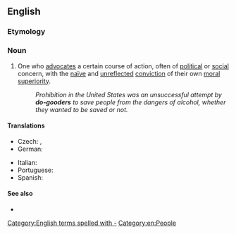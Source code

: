 {{also|dogooder}}
==English==

===Etymology===
{{suffix|en|[[do]] [[good]]|er}}

===Noun===
{{en-noun}}

# {{lb|en|derogatory}} One who [[advocate]]s a certain course of action, often of [[political]] or [[social]] concern, with the [[naïve]] and [[unreflected]] [[conviction]] of their own [[moral]] [[superiority]].
#: ''Prohibition in the United States was an unsuccessful attempt by '''do-gooders''' to save people from the dangers of alcohol, whether they wanted to be saved or not.''

====Translations====
{{trans-top|One who has an unreflected conviction of their own moral superiority}}
* Czech: {{t+|cs|sluníčkář|m}}, {{t+|cs|pravdoláskař}}
* German: {{t+|de|Gutmensch|m}}
{{trans-mid}}
* Italian: {{t+|it|buonista|m|f}}
* Portuguese: {{t|pt|cidadão de bem|m}}
* Spanish: {{t|es|buenista|m|f}}
{{trans-bottom}}

====See also====
* {{l|en|political correctness}}

[[Category:English terms spelled with -]]
[[Category:en:People]]